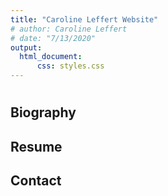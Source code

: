 ```yaml
---
title: "Caroline Leffert Website"
# author: Caroline Leffert
# date: "7/13/2020"
output: 
  html_document:
      css: styles.css
---
```


# {.tabset .tabset-fade .tabset-pills}

## Biography
<!-- ![](insert picture title here -- also this line is commented out for now) -->


## Resume

<!-- <div> -->
<!-- <iframe src="https://carolineleffert.github.io/carolineleffert/Caroline_Leffert_Resume.pdf" style="width: 70%; height:800px; margin-left: auto;margin-left: auto;" frameborder="0"> -->
<!-- </iframe> -->
<!-- </div> -->

## Contact



